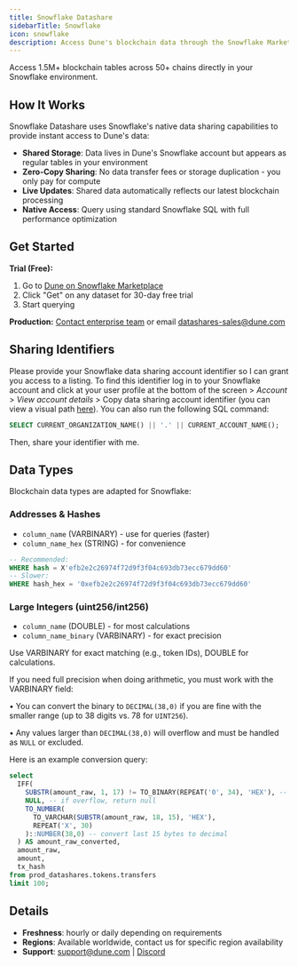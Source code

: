 ```yaml
---
title: Snowflake Datashare
sidebarTitle: Snowflake
icon: snowflake
description: Access Dune's blockchain data through the Snowflake Marketplace
---
```


Access 1.5M+ blockchain tables across 50+ chains directly in your Snowflake environment.

## How It Works

Snowflake Datashare uses Snowflake's native data sharing capabilities to provide instant access to Dune's data:

- **Shared Storage**: Data lives in Dune's Snowflake account but appears as regular tables in your environment
- **Zero-Copy Sharing**: No data transfer fees or storage duplication - you only pay for compute
- **Live Updates**: Shared data automatically reflects our latest blockchain processing
- **Native Access**: Query using standard Snowflake SQL with full performance optimization

## Get Started

**Trial (Free):**
1. Go to [Dune on Snowflake Marketplace](https://app.snowflake.com/marketplace/providers/GZSVZMYSCO/Dune)
2. Click "Get" on any dataset for 30-day free trial
3. Start querying

**Production:** [Contact enterprise team](https://dune.com/enterprise) or email datashares-sales@dune.com

## Sharing Identifiers

Please provide your Snowflake data sharing account identifier so I can grant you access to a listing. To find this identifier log in to your Snowflake account and click at your user profile at the bottom of the screen > *Account* > *View account details* > Copy data sharing account identifier (you can view a visual path [here](https://docs.snowflake.com/en/alias/client/account-identifier-listing)). You can also run the following SQL command:

```sql
SELECT CURRENT_ORGANIZATION_NAME() || '.' || CURRENT_ACCOUNT_NAME();
```

Then, share your identifier with me.

## Data Types

Blockchain data types are adapted for Snowflake:

### Addresses & Hashes
- `column_name` (VARBINARY) - use for queries (faster)
- `column_name_hex` (STRING) - for convenience

```sql
-- Recommended:
WHERE hash = X'efb2e2c26974f72d9f3f04c693db73ecc679dd60'
-- Slower:
WHERE hash_hex = '0xefb2e2c26974f72d9f3f04c693db73ecc679dd60'
```

### Large Integers (uint256/int256)
- `column_name` (DOUBLE) - for most calculations
- `column_name_binary` (VARBINARY) - for exact precision

Use VARBINARY for exact matching (e.g., token IDs), DOUBLE for calculations.

If you need full precision when doing arithmetic, you must work with the VARBINARY field:

• You can convert the binary to `DECIMAL(38,0)` if you are fine with the smaller range (up to 38 digits vs. 78 for `UINT256`).

• Any values larger than `DECIMAL(38,0)` will overflow and must be handled as `NULL` or excluded.

Here is an example conversion query:
```sql
select 
  IFF(
    SUBSTR(amount_raw, 1, 17) != TO_BINARY(REPEAT('0', 34), 'HEX'), -- check for overflow
    NULL, -- if overflow, return null
    TO_NUMBER(
      TO_VARCHAR(SUBSTR(amount_raw, 18, 15), 'HEX'),
      REPEAT('X', 30)
    )::NUMBER(38,0) -- convert last 15 bytes to decimal
  ) AS amount_raw_converted,
  amount_raw,
  amount,
  tx_hash
from prod_datashares.tokens.transfers
limit 100;
```

## Details

- **Freshness**: hourly or daily depending on requirements
- **Regions**: Available worldwide, contact us for specific region availability
- **Support**: support@dune.com | [Discord](https://discord.gg/2VCqwzzF7u)
